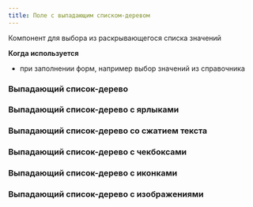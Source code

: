 ```yaml
---
title: Поле с выпадающим списком-деревом
---
```


Компонент для выбора из раскрывающегося списка значений

**Когда используется**

- при заполнении форм, например выбор значений из справочника

### Выпадающий список-дерево
<Sandbox projectId="uxcomponents_select_tree_tree" />

### Выпадающий список-дерево с ярлыками
<Sandbox projectId="uxcomponents_select_tree_badges" />

### Выпадающий список-дерево со сжатием текста
<Sandbox projectId="uxcomponents_select_tree_pressed_text" />

### Выпадающий список-дерево с чекбоксами
<Sandbox projectId="uxcomponents_select_tree_checkboxes" />

### Выпадающий список-дерево с иконками
<Sandbox projectId="uxcomponents_select_tree_icons" />

### Выпадающий список-дерево с изображениями
<Sandbox height={700} projectId="uxcomponents_select_tree_image" />

